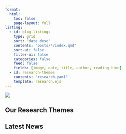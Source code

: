 ```yaml
---
format:
  html:
    toc: false
    page-layout: full
listing:
  - id: blog-listings
    type: grid
    sort: "date desc"
    contents: "posts/*/index.qmd"
    sort-ui: false
    filter-ui: false
    categories: false
    feed: false
    fields: [image, date, title, author, reading-time]
  - id: research-themes
    contents: "research.yaml"
    template: research.ejs
---
```


![](images/60bacd78c96519c915e08181_hero-ba.jpg)

## Our Research Themes

::: {#research-themes}
:::

## Latest News

::: {#blog-listings}
:::
